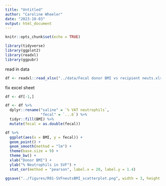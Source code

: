```yaml
---
title: "Untitled"
author: "Caroline Wheeler"
date: "2023-10-03"
output: html_document
---
```


```r
knitr::opts_chunk$set(echo = TRUE)

library(tidyverse)
library(ggplot2)
library(readxl)
library(ggpubr)
```

read in data
```r
df <- readxl::read_xlsx("../data/Fecal donor BMI vs recipient neuts.xlsx")
```

fix excel sheet 
```r
df <- df[-1,]

df <- df %>%
  dplyr::rename("saline" = `% VAT neutrophils`,
                "fecal" = `...6`) %>%
  tidyr::fill(BMI) %>%
  mutate(fecal = as.double(fecal))
```

```r
df %>%
  ggplot(aes(x = BMI, y = fecal)) +
  geom_point() +
  geom_smooth(method = "lm") +
  theme(base.size = 9) + 
  theme_bw() +
  xlab("Donor BMI") +
  ylab("% Neutrophils in SVF") +
  stat_cor(method = "pearson", label.x = 20, label.y = 1.4)

ggsave("../figures/R01-SVFneutsBMI_scatterplot.png", width = 3, height = 3)
```


